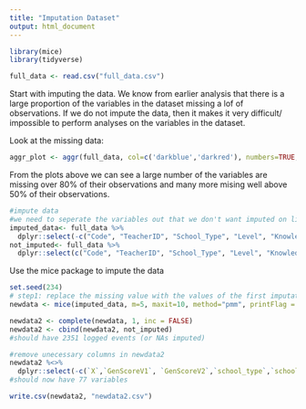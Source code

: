 ```yaml
---
title: "Imputation Dataset"
output: html_document
---
```


```r
library(mice)
library(tidyverse)
```

```r
full_data <- read.csv("full_data.csv")
```

Start with imputing the data. We know from earlier analysis that there is a large proportion of the variables in the dataset missing a lof of observations. If we do not impute the data, then it makes it very difficult/ impossible to perform analyses on the variables in the dataset. 

Look at the missing data:
```r
aggr_plot <- aggr(full_data, col=c('darkblue','darkred'), numbers=TRUE, sortVars=TRUE, labels=names(data), cex.axis=.7, gap=3, ylab=c("Histogram of missing data","Pattern"))


```
From the plots above we can see a large number of the variables are missing over 80% of their observations and many more mising well above 50% of their observations.


```r
#impute data
#we need to seperate the variables out that we don't want imputed on like identification variables
imputed_data<- full_data %>%
  dplyr::select(-c("Code", "TeacherID", "School_Type", "Level", "KnowledgePercent_ScoreChange", "KnowledgePercent"))
not_imputed<- full_data %>%
  dplyr::select(c("Code", "TeacherID", "School_Type", "Level", "KnowledgePercent_ScoreChange", "KnowledgePercent"))
```

Use the mice package to impute the data
```r
set.seed(234)
# step1: replace the missing value with the values of the first imputation to create a complete dataset 
newdata <- mice(imputed_data, m=5, maxit=10, method="pmm", printFlag = FALSE) # there are more methods of multiple imputation you can try, not only pmm, to see more detail, check: https://www.rdocumentation.org/packages/mice/versions/3.13.0/topics/mice

newdata2 <- complete(newdata, 1, inc = FALSE)
newdata2 <- cbind(newdata2, not_imputed)
#should have 2351 logged events (or NAs imputed)
```


```r
#remove unecessary columns in newdata2
newdata2 %<>%
  dplyr::select(-c(`X`,`GenScoreV1`, `GenScoreV2`,`school_type`,`school`,`grade_oth`,`kit`,`preweight`,`presmoke`,`preasthma`,`preengage`,`post`,`poststress`,`postjobstress`,`program_pd1`,`program_pd2`,`program_pd3`,`program_pd4`))
#should now have 77 variables
```

```r
write.csv(newdata2, "newdata2.csv")
```
